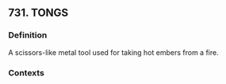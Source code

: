## 731. TONGS
### Definition
A scissors-like metal tool used for taking hot embers from a fire.

### Contexts


